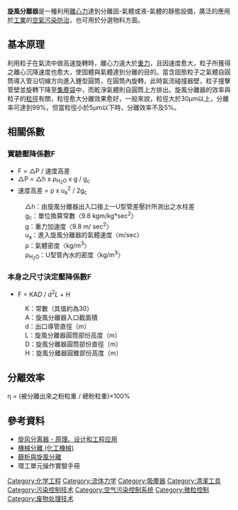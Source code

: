 {{expert|time=2017-05-18T05:02:25+00:00}}
{{refimprove|time=2017-05-18T05:02:25+00:00}}
'''旋風分離器'''是一種利用[[離心力|離心力]]達到分離固-氣體或液-氣體的靜態設備，廣泛的應用於[[工業|工業]]的[[空氣污染防治|空氣污染防治]]，也可用於分選物料方面。

== 基本原理 ==

利用粒子在氣流中做高速旋轉時，離心力遠大於[[重力|重力]]，且因速度愈大，粒子所獲得之離心沉降速度也愈大，使固體與氣體達到分離的目的。當含固態粒子之氣體自圓筒導入管沿切線方向進入錘型圓筒，在圓筒內旋轉，此時氣流碰撞器壁，粒子撞擊管壁並旋轉下降至[[集塵袋|集塵袋]]中，而乾淨氣體則自圓筒上方排出。旋風分離器的效率與粒子的[[粒徑|粒徑]]有關，粒徑愈大分離效果愈好，一般來說，粒徑大於30μm以上，分離率可達到99%，但當粒徑小於5μm以下時，分離效率不及5%。

== 相關係數 ==
=== 實驗壓降係數F ===
*F = △P / 速度高差
*△P = △h x ρ<sub>H<sub>2</sub>O</sub> x g / g<sub>c</sub>
*速度高差 = ρ x u<sub>a</sub><sup>2</sup> / 2g<sub>c</sub>
:△h：由旋風分離器出入口接上一U型管差壓計所測出之水柱差
:g<sub>c</sub>：單位換算常數〈9.8 kgm/kg*sec<sup>2</sup>〉
:g：重力加速度〈9.8 m/ sec<sup>2</sup>〉
:u<sub>a</sub>：進入旋風分離器的氣體速度〈m/sec〉
:ρ：氣體密度〈kg/m<sup>3</sup>〉
:ρ<sub>H<sub>2</sub>O</sub>：U型管內水的密度〈kg/m<sup>3</sup>〉

=== 本身之尺寸決定壓降係數F ===
*F = KA<math>D</math> / d<sup>2</sup><math>L + H</math>
:K：常數（其值約為30）
:A：旋風分離器入口截面積
:d：出口導管直徑（m）
:L：旋風分離器圓筒部份高度（m）
:D：旋風分離器圓筒部份直徑（m）
:H：旋風分離器圓錐部份高度（m）

== 分離效率 ==
η = (被分離出來之粉粒重 / 總粉粒重)×100%

== 參考資料 ==

*[https://web.archive.org/web/20070211053959/http://www.buildbook.com.cn/book/detail.asp?bookid=B10021167 旋风分离器 - 原理、设计和工程应用]
*[https://web.archive.org/web/20070204033709/http://content.edu.tw/vocation/chemical_engineering/tp_ss/content-wa/wchm3/wpage3-3.htm 機械分離 (化工機械)]
*[https://web.archive.org/web/20160304193510/http://www2.tku.edu.tw/~tehx/Chinese/e-lab/unit1/3.doc 篩析與旋風分離]
*環工單元操作實驗手冊

{{分离过程}}
{{Pollution}}

[[Category:化学工程|Category:化学工程]]
[[Category:流体力学|Category:流体力学]]
[[Category:吸塵器|Category:吸塵器]]
[[Category:清潔工具|Category:清潔工具]]
[[Category:污染控制技术|Category:污染控制技术]]
[[Category:空气污染控制系统|Category:空气污染控制系统]]
[[Category:微粒控制|Category:微粒控制]]
[[Category:废物处理技术|Category:废物处理技术]]